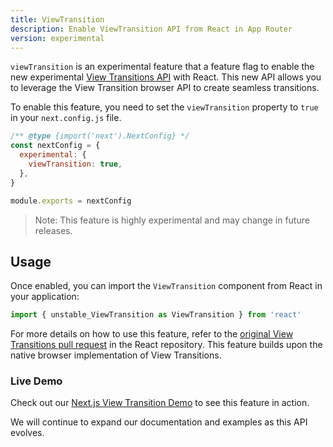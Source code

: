 ```yaml
---
title: ViewTransition
description: Enable ViewTransition API from React in App Router
version: experimental
---
```


`viewTransition` is an experimental feature that a feature flag to enable the new experimental [View Transitions API](https://developer.mozilla.org/en-US/docs/Web/API/View_Transition_API) with React. This new API allows you to leverage the View Transition browser API to create seamless transitions.

To enable this feature, you need to set the `viewTransition` property to `true` in your `next.config.js` file.

```js filename="next.config.js"
/** @type {import('next').NextConfig} */
const nextConfig = {
  experimental: {
    viewTransition: true,
  },
}

module.exports = nextConfig
```

> Note: This feature is highly experimental and may change in future releases.

## Usage

Once enabled, you can import the `ViewTransition` component from React in your application:

```jsx
import { unstable_ViewTransition as ViewTransition } from 'react'
```

For more details on how to use this feature, refer to the [original View Transitions pull request](https://github.com/facebook/react/pull/31975) in the React repository. This feature builds upon the native browser implementation of View Transitions.

### Live Demo

Check out our [Next.js View Transition Demo](https://view-transition-example.vercel.app) to see this feature in action.

We will continue to expand our documentation and examples as this API evolves.
